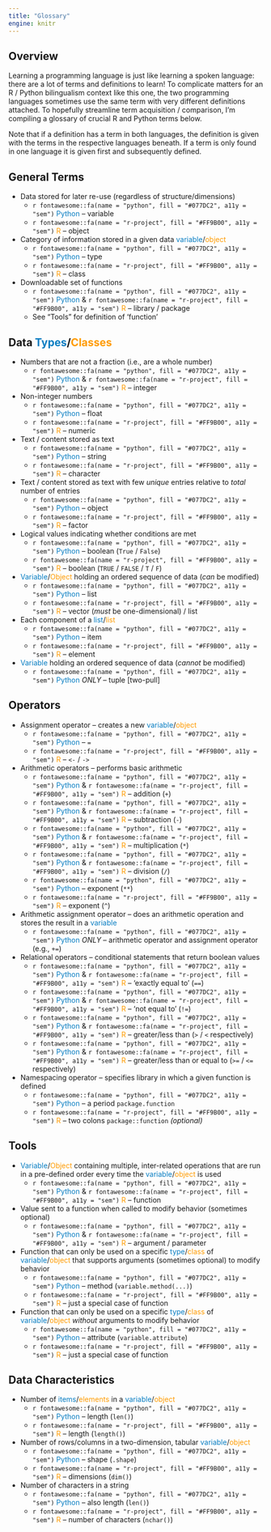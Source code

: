 ```yaml
---
title: "Glossary"
engine: knitr
---
```


## Overview

Learning a programming language is just like learning a spoken language: there are a lot of terms and definitions to learn! To complicate matters for an R / Python bilingualism context like this one, the two programming languages sometimes use the same term with very different definitions attached. To hopefully streamline term acquisition / comparison, I'm compiling a glossary of crucial R and Python terms below.

Note that if a definition has a term in both languages, the definition is given with the terms in the respective languages beneath. If a term is only found in one language it is given first and subsequently defined.

## General Terms

- Data stored for later re-use (regardless of structure/dimensions)
    - `r fontawesome::fa(name = "python", fill = "#077DC2", a11y = "sem")` <span style="color:#077DC2">Python</span> -- variable
    -  `r fontawesome::fa(name = "r-project", fill = "#FF9B00", a11y = "sem")` <span style="color:#FF9B00">R</span> -- object

- Category of information stored in a given data <span style="color:#077DC2">variable</span>/<span style="color:#FF9B00">object</span>
    - `r fontawesome::fa(name = "python", fill = "#077DC2", a11y = "sem")` <span style="color:#077DC2">Python</span> -- type
    -  `r fontawesome::fa(name = "r-project", fill = "#FF9B00", a11y = "sem")` <span style="color:#FF9B00">R</span> -- class

- Downloadable set of functions
    - `r fontawesome::fa(name = "python", fill = "#077DC2", a11y = "sem")` <span style="color:#077DC2">Python</span> & `r fontawesome::fa(name = "r-project", fill = "#FF9B00", a11y = "sem")` <span style="color:#FF9B00">R</span> -- library / package
    - See "Tools" for definition of 'function'

## Data <span style="color:#077DC2">Types</span>/<span style="color:#FF9B00">Classes</span>

- Numbers that are not a fraction (i.e., are a whole number)
    - `r fontawesome::fa(name = "python", fill = "#077DC2", a11y = "sem")` <span style="color:#077DC2">Python</span> & `r fontawesome::fa(name = "r-project", fill = "#FF9B00", a11y = "sem")` <span style="color:#FF9B00">R</span> -- integer

- Non-integer numbers
    - `r fontawesome::fa(name = "python", fill = "#077DC2", a11y = "sem")` <span style="color:#077DC2">Python</span> -- float
    -  `r fontawesome::fa(name = "r-project", fill = "#FF9B00", a11y = "sem")` <span style="color:#FF9B00">R</span> -- numeric

- Text / content stored as text
    - `r fontawesome::fa(name = "python", fill = "#077DC2", a11y = "sem")` <span style="color:#077DC2">Python</span> -- string
    -  `r fontawesome::fa(name = "r-project", fill = "#FF9B00", a11y = "sem")` <span style="color:#FF9B00">R</span> -- character

- Text / content stored as text with few _unique_ entries relative to _total_ number of entries
    - `r fontawesome::fa(name = "python", fill = "#077DC2", a11y = "sem")` <span style="color:#077DC2">Python</span> -- object
    -  `r fontawesome::fa(name = "r-project", fill = "#FF9B00", a11y = "sem")` <span style="color:#FF9B00">R</span> -- factor

- Logical values indicating whether conditions are met
    - `r fontawesome::fa(name = "python", fill = "#077DC2", a11y = "sem")` <span style="color:#077DC2">Python</span> -- boolean (`True` / `False`)
    -  `r fontawesome::fa(name = "r-project", fill = "#FF9B00", a11y = "sem")` <span style="color:#FF9B00">R</span> -- boolean (`TRUE` / `FALSE` / `T` / `F`)

- <span style="color:#077DC2">Variable</span>/<span style="color:#FF9B00">Object</span> holding an ordered sequence of data (_can_ be modified)
   - `r fontawesome::fa(name = "python", fill = "#077DC2", a11y = "sem")` <span style="color:#077DC2">Python</span> -- list
    -  `r fontawesome::fa(name = "r-project", fill = "#FF9B00", a11y = "sem")` <span style="color:#FF9B00">R</span> -- vector (_must_ be one-dimensional) / list

- Each component of a <span style="color:#077DC2">list</span>/<span style="color:#FF9B00">list</span>
   - `r fontawesome::fa(name = "python", fill = "#077DC2", a11y = "sem")` <span style="color:#077DC2">Python</span> -- item
    -  `r fontawesome::fa(name = "r-project", fill = "#FF9B00", a11y = "sem")` <span style="color:#FF9B00">R</span> -- element

- <span style="color:#077DC2">Variable</span> holding an ordered sequence of data (_cannot_ be modified)
   - `r fontawesome::fa(name = "python", fill = "#077DC2", a11y = "sem")` <span style="color:#077DC2">Python</span> _ONLY_ -- tuple [two-pull]

## Operators

- Assignment operator -- creates a new <span style="color:#077DC2">variable</span>/<span style="color:#FF9B00">object</span>
    - `r fontawesome::fa(name = "python", fill = "#077DC2", a11y = "sem")` <span style="color:#077DC2">Python</span> -- `=`
    -  `r fontawesome::fa(name = "r-project", fill = "#FF9B00", a11y = "sem")` <span style="color:#FF9B00">R</span> -- `<-` / `->`

- Arithmetic operators -- performs basic arithmetic
    - `r fontawesome::fa(name = "python", fill = "#077DC2", a11y = "sem")` <span style="color:#077DC2">Python</span> & `r fontawesome::fa(name = "r-project", fill = "#FF9B00", a11y = "sem")` <span style="color:#FF9B00">R</span> -- addition (`+`)
    - `r fontawesome::fa(name = "python", fill = "#077DC2", a11y = "sem")` <span style="color:#077DC2">Python</span> & `r fontawesome::fa(name = "r-project", fill = "#FF9B00", a11y = "sem")` <span style="color:#FF9B00">R</span> -- subtraction (`-`)
    - `r fontawesome::fa(name = "python", fill = "#077DC2", a11y = "sem")` <span style="color:#077DC2">Python</span> & `r fontawesome::fa(name = "r-project", fill = "#FF9B00", a11y = "sem")` <span style="color:#FF9B00">R</span> -- multiplication (`*`)
    - `r fontawesome::fa(name = "python", fill = "#077DC2", a11y = "sem")` <span style="color:#077DC2">Python</span> & `r fontawesome::fa(name = "r-project", fill = "#FF9B00", a11y = "sem")` <span style="color:#FF9B00">R</span> -- division (`/`)
    - `r fontawesome::fa(name = "python", fill = "#077DC2", a11y = "sem")` <span style="color:#077DC2">Python</span> -- exponent (`**`)
    -  `r fontawesome::fa(name = "r-project", fill = "#FF9B00", a11y = "sem")` <span style="color:#FF9B00">R</span> -- exponent (`^`)

- Arithmetic assignment operator -- does an arithmetic operation and stores the result in a <span style="color:#077DC2">variable</span>
    - `r fontawesome::fa(name = "python", fill = "#077DC2", a11y = "sem")` <span style="color:#077DC2">Python</span> _ONLY_ -- arithmetic operator and assignment operator (e.g., `+=`)

- Relational operators -- conditional statements that return boolean values
    - `r fontawesome::fa(name = "python", fill = "#077DC2", a11y = "sem")` <span style="color:#077DC2">Python</span> & `r fontawesome::fa(name = "r-project", fill = "#FF9B00", a11y = "sem")` <span style="color:#FF9B00">R</span> -- 'exactly equal to' (`==`)
    - `r fontawesome::fa(name = "python", fill = "#077DC2", a11y = "sem")` <span style="color:#077DC2">Python</span> & `r fontawesome::fa(name = "r-project", fill = "#FF9B00", a11y = "sem")` <span style="color:#FF9B00">R</span> -- 'not equal to' (`!=`)
    - `r fontawesome::fa(name = "python", fill = "#077DC2", a11y = "sem")` <span style="color:#077DC2">Python</span> & `r fontawesome::fa(name = "r-project", fill = "#FF9B00", a11y = "sem")` <span style="color:#FF9B00">R</span> -- greater/less than (`>` / `<` respectively)
    - `r fontawesome::fa(name = "python", fill = "#077DC2", a11y = "sem")` <span style="color:#077DC2">Python</span> & `r fontawesome::fa(name = "r-project", fill = "#FF9B00", a11y = "sem")` <span style="color:#FF9B00">R</span> -- greater/less than or equal to (`>=` / `<=` respectively)

- Namespacing operator -- specifies library in which a given function is defined
    - `r fontawesome::fa(name = "python", fill = "#077DC2", a11y = "sem")` <span style="color:#077DC2">Python</span> -- a period `package.function`
    -  `r fontawesome::fa(name = "r-project", fill = "#FF9B00", a11y = "sem")` <span style="color:#FF9B00">R</span> -- two colons `package::function` _(optional)_

## Tools

- <span style="color:#077DC2">Variable</span>/<span style="color:#FF9B00">Object</span> containing multiple, inter-related operations that are run in a pre-defined order every time the <span style="color:#077DC2">variable</span>/<span style="color:#FF9B00">object</span> is used
    - `r fontawesome::fa(name = "python", fill = "#077DC2", a11y = "sem")` <span style="color:#077DC2">Python</span> & `r fontawesome::fa(name = "r-project", fill = "#FF9B00", a11y = "sem")` <span style="color:#FF9B00">R</span> -- function

- Value sent to a function when called to modify behavior (sometimes optional)
    - `r fontawesome::fa(name = "python", fill = "#077DC2", a11y = "sem")` <span style="color:#077DC2">Python</span> & `r fontawesome::fa(name = "r-project", fill = "#FF9B00", a11y = "sem")` <span style="color:#FF9B00">R</span> -- argument / parameter

- Function that can only be used on a specific <span style="color:#077DC2">type</span>/<span style="color:#FF9B00">class</span> of <span style="color:#077DC2">variable</span>/<span style="color:#FF9B00">object</span> that supports arguments (sometimes optional) to modify behavior
    - `r fontawesome::fa(name = "python", fill = "#077DC2", a11y = "sem")` <span style="color:#077DC2">Python</span> -- method (`variable.method(...)`)
    -  `r fontawesome::fa(name = "r-project", fill = "#FF9B00", a11y = "sem")` <span style="color:#FF9B00">R</span> -- just a special case of function

- Function that can only be used on a specific <span style="color:#077DC2">type</span>/<span style="color:#FF9B00">class</span> of <span style="color:#077DC2">variable</span>/<span style="color:#FF9B00">object</span> _without_ arguments to modify behavior
    - `r fontawesome::fa(name = "python", fill = "#077DC2", a11y = "sem")` <span style="color:#077DC2">Python</span> -- attribute (`variable.attribute`)
    -  `r fontawesome::fa(name = "r-project", fill = "#FF9B00", a11y = "sem")` <span style="color:#FF9B00">R</span> -- just a special case of function

## Data Characteristics

- Number of <span style="color:#077DC2">items</span>/<span style="color:#FF9B00">elements</span> in a <span style="color:#077DC2">variable</span>/<span style="color:#FF9B00">object</span>
    - `r fontawesome::fa(name = "python", fill = "#077DC2", a11y = "sem")` <span style="color:#077DC2">Python</span> -- length (`len()`)
    -  `r fontawesome::fa(name = "r-project", fill = "#FF9B00", a11y = "sem")` <span style="color:#FF9B00">R</span> -- length (`length()`)

- Number of rows/columns in a two-dimension, tabular <span style="color:#077DC2">variable</span>/<span style="color:#FF9B00">object</span>
    - `r fontawesome::fa(name = "python", fill = "#077DC2", a11y = "sem")` <span style="color:#077DC2">Python</span> -- shape (`.shape`)
    -  `r fontawesome::fa(name = "r-project", fill = "#FF9B00", a11y = "sem")` <span style="color:#FF9B00">R</span> -- dimensions (`dim()`)

- Number of characters in a string
    - `r fontawesome::fa(name = "python", fill = "#077DC2", a11y = "sem")` <span style="color:#077DC2">Python</span> -- also length (`len()`)
    -  `r fontawesome::fa(name = "r-project", fill = "#FF9B00", a11y = "sem")` <span style="color:#FF9B00">R</span> -- number of characters (`nchar()`)



